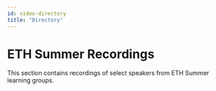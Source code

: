 ```yaml
---
id: video-directory
title: "Directory"
---
```


# ETH Summer Recordings

This section contains recordings of select speakers from ETH Summer learning groups.
